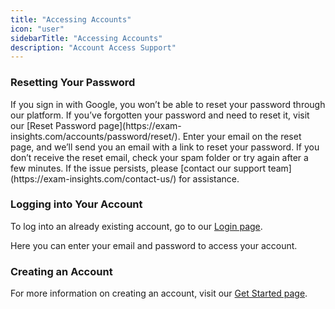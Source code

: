 ```yaml
---
title: "Accessing Accounts"
icon: "user"
sidebarTitle: "Accessing Accounts"
description: "Account Access Support"
---
```


### Resetting Your Password

<Warning>
  If you sign in with Google, you won’t be able to reset your password through our platform.
</Warning>

<Steps>
  <Step title="Visit our Reset Password Page">
    If you’ve forgotten your password and need to reset it, visit our [Reset Password page](https://exam-insights.com/accounts/password/reset/).&#x20;
  </Step>

  <Step title="Enter your Details">
    Enter your email on the reset page, and we’ll send you an email with a link to reset your password.
  </Step>

  <Step title="Didn’t Receive the Email?">
    If you don’t receive the reset email, check your spam folder or try again after a few minutes. If the issue persists, please [contact our support team](https://exam-insights.com/contact-us/) for assistance.
  </Step>
</Steps>

### Logging into Your Account

To log into an already existing account, go to our [Login page](https://exam-insights.com/accounts/login/).

Here you can enter your email and password to access your account.

### Creating an Account

For more information on creating an account, visit our [Get Started page](https://help.exam-insights.com/getting_started/create_account).